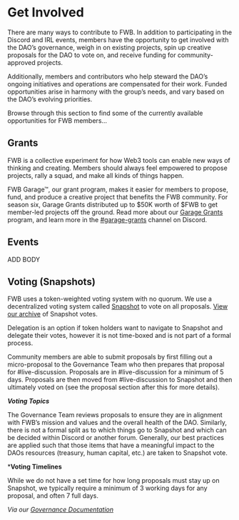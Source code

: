 # Get Involved  

There are many ways to contribute to FWB. In addition to participating in the Discord and IRL events, members have the opportunity to get involved with the DAO’s governance, weigh in on existing projects, spin up creative proposals for the DAO to vote on, and receive funding for community-approved projects.

Additionally, members and contributors who help steward the DAO’s ongoing initiatives and operations are compensated for their work. Funded opportunities arise in harmony with the group’s needs, and vary based on the DAO’s evolving priorities.

Browse through this section to find some of the currently available opportunities for FWB members…

## Grants

FWB is a collective experiment for how Web3 tools can enable new ways of thinking and creating. Members should always feel empowered to propose projects, rally a squad, and make all kinds of things happen.

FWB Garage™,  our grant program, makes it easier for members to propose, fund, and produce a creative project that benefits the FWB community. For season six, Garage Grants distributed up to $50K worth of $FWB to get member-led projects off the ground. 
Read more about our [Garage Grants](https://fwb.mirror.xyz/o7uQGlSOtxmSLssoVwXJY4H-J9g_TEGjkEuioMBjPhE) program, and learn more in the [#garage-grants](https://discord.com/channels/749418486874243212/983855420701560872/983855446257467393) channel on Discord.

## Events

ADD BODY 

## Voting (Snapshots) 

FWB uses a token-weighted voting system with no quorum. We use a decentralized voting system called [Snapshot](https://snapshot.org/#/) to vote on all proposals. [View our archive](https://snapshot.org/#/friendswithbenefits.eth) of Snapshot votes.

Delegation is an option if token holders want to navigate to Snapshot and delegate their votes, however it is not time-boxed and is not part of a formal process.

Community members are able to submit proposals by first filling out a micro-proposal to the Governance Team who then prepares that proposal for #live-discussion. Proposals are in #live-discussion for a minimum of 5 days. Proposals are then moved from #live-discussion to Snapshot and then ultimately voted on (see the proposal section after this for more details). 

 ***Voting Topics***

The Governance Team reviews proposals to ensure they are in alignment with FWB’s mission and values and the overall health of the DAO. Similarly, there is not a formal split as to which things go to Snapshot and which can be decided within Discord or another forum. Generally, our best practices are applied such that those items that have a meaningful impact to the DAOs resources (treasury, human capital, etc.) are taken to Snapshot vote.

***Voting Timelines**

While we do not have a set time for how long proposals must stay up on Snapshot, we typically require a minimum of 3 working days for any proposal, and often 7 full days. 

*Via our [Governance Documentation](https://docs.google.com/document/d/1vJ-8sgLcnAXKIlvzm7CtnW5x-GUqfSJxv1_AENaxyy0/edit#)*
